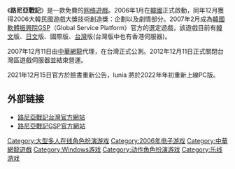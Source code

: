 《'''路尼亞戰記'''》是一款免費的[[网络遊戲|网络遊戲]]。2006年1月在[[韓國|韓國]]正式啟動，同年12月獲得2006大韓民國遊戲大獎技術創造獎：企劃以及劇情部分。2007年2月成為[[韓國軟體振興院|韓國軟體振興院]]GSP（Global Service Platform）官方的選定遊戲，該遊戲目前有[[韓文|韓文]]版、[[日文|日文]]版、國際版、[[台灣|台灣]]版(台灣版中也有香港伺服器)。

2007年12月11日由[[中華網龍|中華網龍]]代理，在台灣正式公測。2012年12月11日正式關閉台灣區遊戲伺服器並結束營運。

2021年12月15日官方於臉書重新公告，lunia 將於2022年年初重新上線PC版。

== 外部链接 ==

* [https://web.archive.org/web/20071103190657/http://lunia.chinesegamer.net/ 路尼亞戰記台灣官方網站]
* [https://web.archive.org/web/20071103102024/http://global.lunia.com/main.asp 路尼亞戰記GSP官方網站]

[[Category:大型多人在线角色扮演游戏|Category:大型多人在线角色扮演游戏]]
[[Category:2006年电子游戏|Category:2006年电子游戏]]
[[Category:中華網龍遊戲|Category:中華網龍遊戲]]
[[Category:Windows游戏|Category:Windows游戏]]
[[Category:动作角色扮演游戏|Category:动作角色扮演游戏]]
[[Category:乐线游戏|Category:乐线游戏]]
{{mmorpg-videogame-stub}}